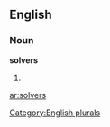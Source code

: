 
==English==

===Noun===
'''solvers'''

# {{plural of|[[solver]]}}

[[Category:English plurals]]

[[ar:solvers]]